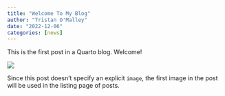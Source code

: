 ```yaml
---
title: "Welcome To My Blog"
author: "Tristan O'Malley"
date: "2022-12-06"
categories: [news]
---
```


This is the first post in a Quarto blog. Welcome!

![](thumbnail.jpg)

Since this post doesn't specify an explicit `image`, the first image in the post will be used in the listing page of posts.
